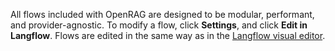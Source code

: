 
All flows included with OpenRAG are designed to be modular, performant, and provider-agnostic.
To modify a flow, click <Icon name="Settings2" aria-hidden="true"/> **Settings**, and click **Edit in Langflow**.
Flows are edited in the same way as in the [Langflow visual editor](https://docs.langflow.org/concepts-overview).